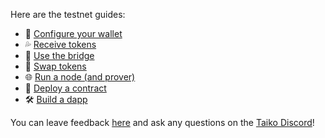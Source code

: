 Here are the testnet guides:
- 👛 [Configure your wallet](/docs/guides/configure-your-wallet)
- 💦 [Receive tokens](/docs/guides/receive-tokens)
- 🌉 [Use the bridge](/docs/guides/use-the-bridge)
- 🔀 [Swap tokens](/docs/guides/swap-tokens)
- 🌐 [Run a node (and prover)](/docs/guides/run-a-node)
- 🧙 [Deploy a contract](/docs/guides/deploy-a-contract)
- 🛠️ [Build a dapp](/docs/guides/build-a-dapp)

You can leave feedback [here](https://forms.gle/RZsweAPy5RhQSP6j7) and ask any questions on the [Taiko Discord](https://discord.gg/taikoxyz)!